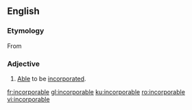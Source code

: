 ==English==

===Etymology===
From {{etyl|frm|en}} {{term|incorporable|lang=frm}}

===Adjective===
{{en-adj|-}}

# [[able|Able]] to be [[incorporate]]d.

[[fr:incorporable]]
[[gl:incorporable]]
[[ku:incorporable]]
[[ro:incorporable]]
[[vi:incorporable]]